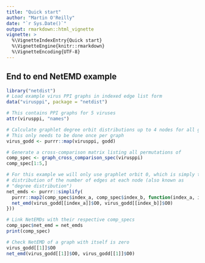 ```yaml
---
title: "Quick start"
author: "Martin O'Reilly"
date: "`r Sys.Date()`"
output: rmarkdown::html_vignette
vignette: >
  %\VignetteIndexEntry{Quick start}
  %\VignetteEngine{knitr::rmarkdown}
  %\VignetteEncoding{UTF-8}
---
```

## End to end NetEMD example
```r
library("netdist")
# Load example virus PPI graphs in indexed edge list form
data("virusppi", package = "netdist")

# This contains PPI graphs for 5 viruses
attr(virusppi, "names")

# Calculate graphlet degree orbit distributions up to 4 nodes for all graphsvir 
# This only needs to be done once per graph
virus_godd <- purrr::map(virusppi, godd)

# Generate a cross-comparison matrix listing all permutations of 
comp_spec <- graph_cross_comparison_spec(virusppi)
comp_spec[1:5,]

# For this example we will only use graphlet orbit 0, which is simply the 
# distribution of the number of edges at each node (also known as
# "degree distribution")
net_emds <- purrr::simplify(
  purrr::map2(comp_spec$index_a, comp_spec$index_b, function(index_a, index_b) {
  net_emd(virus_godd[[index_a]]$O0, virus_godd[[index_b]]$O0)
}))

# Link NetEMDs with their respective comp_specs
comp_spec$net_emd = net_emds
print(comp_spec)

# Check NetEMD of a graph with itself is zero
virus_godd[[1]]$O0
net_emd(virus_godd[[1]]$O0, virus_godd[[1]]$O0)
```

